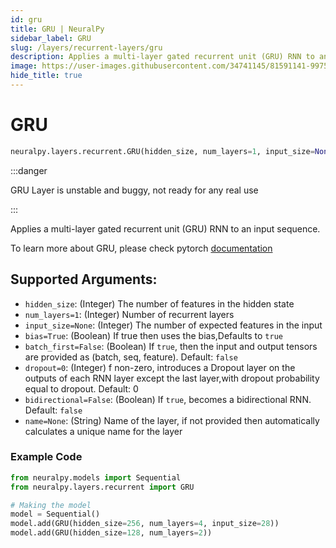 ```yaml
---
id: gru
title: GRU | NeuralPy
sidebar_label: GRU
slug: /layers/recurrent-layers/gru
description: Applies a multi-layer gated recurrent unit (GRU) RNN to an input sequence
image: https://user-images.githubusercontent.com/34741145/81591141-99752900-93d9-11ea-9ef6-cc2c68daaa19.png
hide_title: true
---
```


# GRU

```python
neuralpy.layers.recurrent.GRU(hidden_size, num_layers=1, input_size=None, bias=True, batch_first=False, dropout=0, bidirectional=False, name=None)
```

:::danger

GRU Layer is unstable and buggy, not ready for any real use

:::

Applies a multi-layer gated recurrent unit (GRU) RNN to an input sequence.

To learn more about GRU, please check pytorch [documentation](https://pytorch.org/docs/stable/nn.html#gru)

## Supported Arguments:

- `hidden_size`: (Integer) The number of features in the hidden state
- `num_layers=1`: (Integer) Number of recurrent layers
- `input_size=None`: (Integer) The number of expected features in the input
- `bias=True`: (Boolean) If true then uses the bias,Defaults to `true`
- `batch_first=False`: (Boolean) If `true`, then the input and output tensors are provided as (batch, seq, feature). Default: `false`
- `dropout=0`: (Integer) f non-zero, introduces a Dropout layer on the outputs of each RNN layer except the last layer,with dropout probability equal to dropout. Default: 0
- `bidirectional=False`: (Boolean) If `true`, becomes a bidirectional RNN. Default: `false`
- `name=None`: (String) Name of the layer, if not provided then automatically calculates a unique name for the layer

### Example Code

```python
from neuralpy.models import Sequential
from neuralpy.layers.recurrent import GRU

# Making the model
model = Sequential()
model.add(GRU(hidden_size=256, num_layers=4, input_size=28))
model.add(GRU(hidden_size=128, num_layers=2))
```
